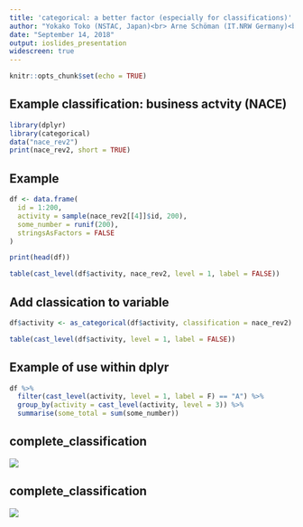 ```yaml
---
title: 'categorical: a better factor (especially for classifications)'
author: "Yokako Toko (NSTAC, Japan)<br> Arne Schöman (IT.NRW Germany)<br> Jan van der Laan (CBS, Netherlands)"
date: "September 14, 2018"
output: ioslides_presentation
widescreen: true
---
```


```r
knitr::opts_chunk$set(echo = TRUE)
```


## Example classification: business actvity (NACE)

```r
library(dplyr)
library(categorical)
data("nace_rev2")
print(nace_rev2, short = TRUE)
```

## Example 

```r
df <- data.frame(
  id = 1:200,
  activity = sample(nace_rev2[[4]]$id, 200),
  some_number = runif(200),
  stringsAsFactors = FALSE
)
```

```r
print(head(df))
```

```r
table(cast_level(df$activity, nace_rev2, level = 1, label = FALSE))
```

## Add classication to variable

```r
df$activity <- as_categorical(df$activity, classification = nace_rev2)
```

```r
table(cast_level(df$activity, level = 1, label = FALSE)) 
```


## Example of use within dplyr

```r
df %>% 
  filter(cast_level(activity, level = 1, label = F) == "A") %>%
  group_by(activity = cast_level(activity, level = 3)) %>%
  summarise(some_total = sum(some_number))
```

## complete_classification

![](schema0.jpg)

## complete_classification

![](schema.jpg)


